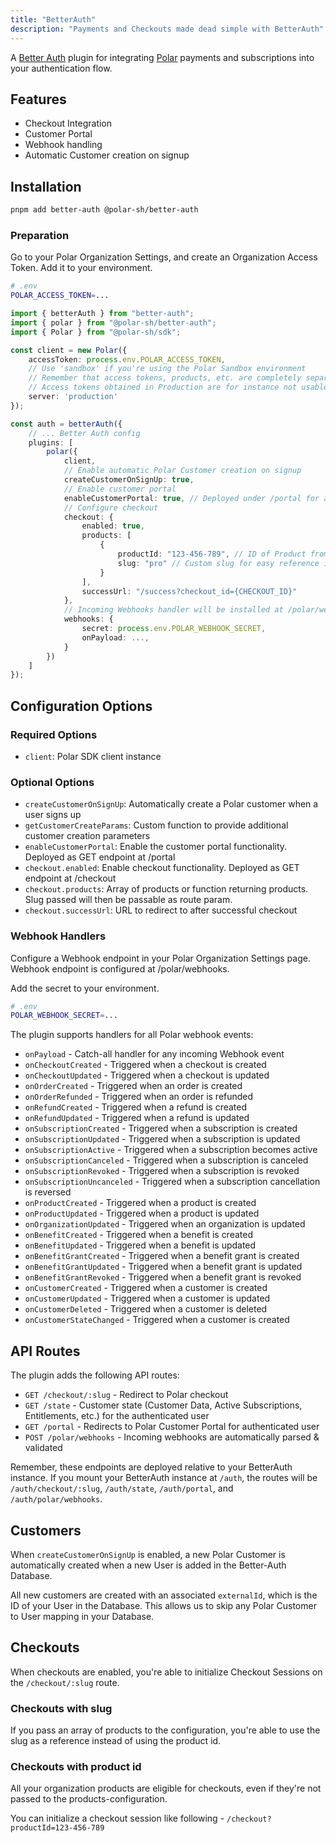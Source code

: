 ```yaml
---
title: "BetterAuth"
description: "Payments and Checkouts made dead simple with BetterAuth"
---
```


A [Better Auth](https://github.com/better-auth/better-auth) plugin for integrating [Polar](https://polar.sh) payments and subscriptions into your authentication flow.

## Features

- Checkout Integration
- Customer Portal
- Webhook handling
- Automatic Customer creation on signup

## Installation

```bash
pnpm add better-auth @polar-sh/better-auth
```

### Preparation

Go to your Polar Organization Settings, and create an Organization Access Token. Add it to your environment.

```bash
# .env
POLAR_ACCESS_TOKEN=...
```

```typescript
import { betterAuth } from "better-auth";
import { polar } from "@polar-sh/better-auth";
import { Polar } from "@polar-sh/sdk";

const client = new Polar({
    accessToken: process.env.POLAR_ACCESS_TOKEN,
    // Use 'sandbox' if you're using the Polar Sandbox environment
    // Remember that access tokens, products, etc. are completely separated between environments.
    // Access tokens obtained in Production are for instance not usable in the Sandbox environment.
    server: 'production'
});

const auth = betterAuth({
    // ... Better Auth config
    plugins: [
        polar({
            client,
            // Enable automatic Polar Customer creation on signup
            createCustomerOnSignUp: true,
            // Enable customer portal
            enableCustomerPortal: true, // Deployed under /portal for authenticated users
            // Configure checkout
            checkout: {
                enabled: true,
                products: [
                    {
                        productId: "123-456-789", // ID of Product from Polar Dashboard
                        slug: "pro" // Custom slug for easy reference in Checkout URL, e.g. /checkout/pro
                    }
                ],
                successUrl: "/success?checkout_id={CHECKOUT_ID}"
            },
            // Incoming Webhooks handler will be installed at /polar/webhooks
            webhooks: {
                secret: process.env.POLAR_WEBHOOK_SECRET,
                onPayload: ...,
            }
        })
    ]
});
```

## Configuration Options

### Required Options

- `client`: Polar SDK client instance

### Optional Options

- `createCustomerOnSignUp`: Automatically create a Polar customer when a user signs up
- `getCustomerCreateParams`: Custom function to provide additional customer creation parameters
- `enableCustomerPortal`: Enable the customer portal functionality. Deployed as GET endpoint at /portal
- `checkout.enabled`: Enable checkout functionality. Deployed as GET endpoint at /checkout
- `checkout.products`: Array of products or function returning products. Slug passed will then be passable as route param.
- `checkout.successUrl`: URL to redirect to after successful checkout

### Webhook Handlers

Configure a Webhook endpoint in your Polar Organization Settings page. Webhook endpoint is configured at /polar/webhooks.

Add the secret to your environment.

```bash
# .env
POLAR_WEBHOOK_SECRET=...
```

The plugin supports handlers for all Polar webhook events:

- `onPayload` - Catch-all handler for any incoming Webhook event
- `onCheckoutCreated` - Triggered when a checkout is created
- `onCheckoutUpdated` - Triggered when a checkout is updated
- `onOrderCreated` - Triggered when an order is created
- `onOrderRefunded` - Triggered when an order is refunded
- `onRefundCreated` - Triggered when a refund is created
- `onRefundUpdated` - Triggered when a refund is updated
- `onSubscriptionCreated` - Triggered when a subscription is created
- `onSubscriptionUpdated` - Triggered when a subscription is updated
- `onSubscriptionActive` - Triggered when a subscription becomes active
- `onSubscriptionCanceled` - Triggered when a subscription is canceled
- `onSubscriptionRevoked` - Triggered when a subscription is revoked
- `onSubscriptionUncanceled` - Triggered when a subscription cancellation is reversed
- `onProductCreated` - Triggered when a product is created
- `onProductUpdated` - Triggered when a product is updated
- `onOrganizationUpdated` - Triggered when an organization is updated
- `onBenefitCreated` - Triggered when a benefit is created
- `onBenefitUpdated` - Triggered when a benefit is updated
- `onBenefitGrantCreated` - Triggered when a benefit grant is created
- `onBenefitGrantUpdated` - Triggered when a benefit grant is updated
- `onBenefitGrantRevoked` - Triggered when a benefit grant is revoked
- `onCustomerCreated` - Triggered when a customer is created
- `onCustomerUpdated` - Triggered when a customer is updated
- `onCustomerDeleted` - Triggered when a customer is deleted
- `onCustomerStateChanged` - Triggered when a customer is created

## API Routes

The plugin adds the following API routes:

- `GET /checkout/:slug` - Redirect to Polar checkout
- `GET /state` - Customer state (Customer Data, Active Subscriptions, Entitlements, etc.) for the authenticated user
- `GET /portal` - Redirects to Polar Customer Portal for authenticated user
- `POST /polar/webhooks` - Incoming webhooks are automatically parsed & validated

Remember, these endpoints are deployed relative to your BetterAuth instance. If you mount your BetterAuth instance at `/auth`, the routes will be `/auth/checkout/:slug`, `/auth/state`, `/auth/portal`, and `/auth/polar/webhooks`.

## Customers

When `createCustomerOnSignUp` is enabled, a new Polar Customer is automatically created when a new User is added in the Better-Auth Database.

All new customers are created with an associated `externalId`, which is the ID of your User in the Database. This allows us to skip any Polar Customer to User mapping in your Database.

## Checkouts

When checkouts are enabled, you're able to initialize Checkout Sessions on the `/checkout/:slug` route.

### Checkouts with slug

If you pass an array of products to the configuration, you're able to use the slug as a reference instead of using the product id.

### Checkouts with product id

All your organization products are eligible for checkouts, even if they're not passed to the products-configuration.

You can initialize a checkout session like following - `/checkout?productId=123-456-789`
